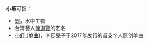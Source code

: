 '''小蝦'''可指：
*[[蝦|蝦]]，水中生物
*台湾藝人[[陳道賢|陳道賢]]的艺名
*[[小虾_(单曲)|小虾 (单曲)]]，李莎旻子于2017年发行的首支个人原创单曲

{{消歧义|cat=二字消歧义}}